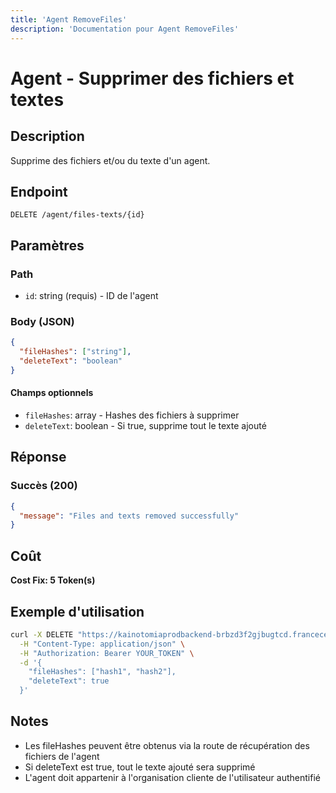 ```yaml
---
title: 'Agent RemoveFiles'
description: 'Documentation pour Agent RemoveFiles'
---
```


# Agent - Supprimer des fichiers et textes

## Description
Supprime des fichiers et/ou du texte d'un agent.

## Endpoint
```
DELETE /agent/files-texts/{id}
```

## Paramètres

### Path
- `id`: string (requis) - ID de l'agent

### Body (JSON)
```json
{
  "fileHashes": ["string"],
  "deleteText": "boolean"
}
```

#### Champs optionnels
- `fileHashes`: array - Hashes des fichiers à supprimer
- `deleteText`: boolean - Si true, supprime tout le texte ajouté

## Réponse

### Succès (200)
```json
{
  "message": "Files and texts removed successfully"
}
```

## Coût
**Cost Fix: 5 Token(s)**

## Exemple d'utilisation

```bash
curl -X DELETE "https://kainotomiaprodbackend-brbzd3f2gjbugtcd.francecentral-01.azurewebsites.net/agent/files-texts/agent-id-123" \
  -H "Content-Type: application/json" \
  -H "Authorization: Bearer YOUR_TOKEN" \
  -d '{
    "fileHashes": ["hash1", "hash2"],
    "deleteText": true
  }'
```

## Notes
- Les fileHashes peuvent être obtenus via la route de récupération des fichiers de l'agent
- Si deleteText est true, tout le texte ajouté sera supprimé
- L'agent doit appartenir à l'organisation cliente de l'utilisateur authentifié 
